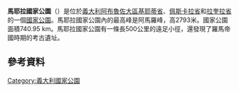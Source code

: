 {{Infobox protected area
| name = Parco Nazionale della Majella
| iucn_category = II
| photo = Pescara maiella.jpg
| photo_alt = 
| photo_caption = Majella Massif
| photo_width = 250
| map = Italy
| map_alt = 
| map_caption = Location of the park
| map_width = 200
| location = [[Abruzzo|Abruzzo]]
| nearest_city = [[Sulmona|Sulmona]]
| lat_d = 42
| lat_m = 4
| lat_s = 55
| lat_NS = N
| long_d = 14
| long_m = 3
| long_s = 36
| long_EW = E
| label = Maiella
| label_position = top
| coords_ref =
| region = 
| area = {{convert|628.38|km2|sqmi|abbr=on}}
| established = 1991
| visitation_num = 
| visitation_year = 
| governing_body = Ministero dell'Ambiente
| world_heritage_site = 
| url = http://www.parks.it/parco.nazionale.majella/Eindex.html
}}
'''馬耶拉國家公園'''（{{lang-it|Parco Nazionale della Majella}}）是位於[[義大利|義大利]][[阿布魯佐大區|阿布魯佐大區]][[基耶蒂省|基耶蒂省]]、[[佩斯卡拉省|佩斯卡拉省]]和[[拉奎拉省|拉奎拉省]]的一個[[國家公園|國家公園]]。馬耶拉國家公園內的最高峰是阿馬羅峰，高2793米。國家公園面積740.95 km。馬耶拉國家公園有一條長500公里的遠足小徑，還發現了羅馬帝國時期的考古遺址。
== 參考資料 ==
{{reflist}}
[[Category:義大利國家公園|Category:義大利國家公園]]